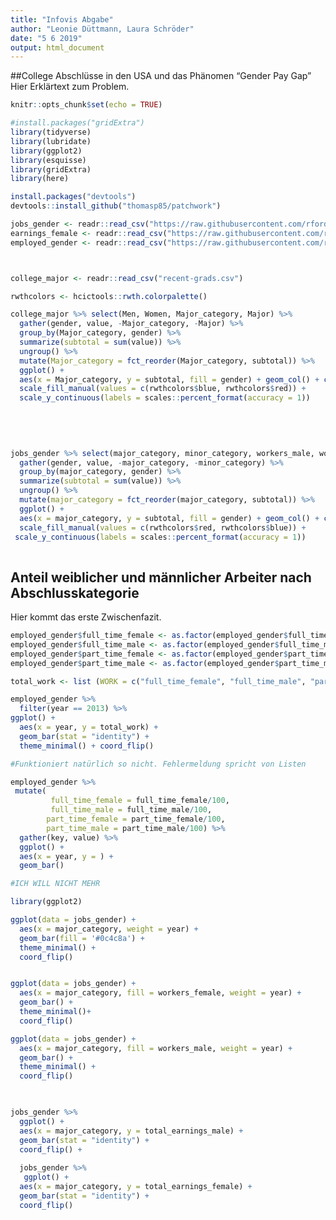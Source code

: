 ```yaml
---
title: "Infovis Abgabe"
author: "Leonie Düttmann, Laura Schröder"
date: "5 6 2019"
output: html_document
---
```


##College Abschlüsse in den USA und das Phänomen "Gender Pay Gap"
Hier Erklärtext zum Problem.
```r
knitr::opts_chunk$set(echo = TRUE)

#install.packages("gridExtra")
library(tidyverse)
library(lubridate)
library(ggplot2)
library(esquisse)
library(gridExtra)
library(here)

install.packages("devtools")
devtools::install_github("thomasp85/patchwork")
```


```r
jobs_gender <- readr::read_csv("https://raw.githubusercontent.com/rfordatascience/tidytuesday/master/data/2019/2019-03-05/jobs_gender.csv")
earnings_female <- readr::read_csv("https://raw.githubusercontent.com/rfordatascience/tidytuesday/master/data/2019/2019-03-05/earnings_female.csv") 
employed_gender <- readr::read_csv("https://raw.githubusercontent.com/rfordatascience/tidytuesday/master/data/2019/2019-03-05/employed_gender.csv") 



college_major <- readr::read_csv("recent-grads.csv")

rwthcolors <- hcictools::rwth.colorpalette()

```

```r

college_major %>% select(Men, Women, Major_category, Major) %>% 
  gather(gender, value, -Major_category, -Major) %>% 
  group_by(Major_category, gender) %>% 
  summarize(subtotal = sum(value)) %>%
  ungroup() %>% 
  mutate(Major_category = fct_reorder(Major_category, subtotal)) %>% 
  ggplot() +
  aes(x = Major_category, y = subtotal, fill = gender) + geom_col() + coord_flip() +
  scale_fill_manual(values = c(rwthcolors$blue, rwthcolors$red)) +
  scale_y_continuous(labels = scales::percent_format(accuracy = 1)) 
  
  
  
  

jobs_gender %>% select(major_category, minor_category, workers_male, workers_female) %>% 
  gather(gender, value, -major_category, -minor_category) %>% 
  group_by(major_category, gender) %>% 
  summarize(subtotal = sum(value)) %>% 
  ungroup() %>% 
  mutate(major_category = fct_reorder(major_category, subtotal)) %>% 
  ggplot() +
  aes(x = major_category, y = subtotal, fill = gender) + geom_col() + coord_flip() +
  scale_fill_manual(values = c(rwthcolors$red, rwthcolors$blue)) +
 scale_y_continuous(labels = scales::percent_format(accuracy = 1)) 
  


```

## Anteil weiblicher und männlicher Arbeiter nach Abschlusskategorie
Hier kommt das erste Zwischenfazit.

```r

employed_gender$full_time_female <- as.factor(employed_gender$full_time_female)
employed_gender$full_time_male <- as.factor(employed_gender$full_time_male)
employed_gender$part_time_female <- as.factor(employed_gender$part_time_female)
employed_gender$part_time_male <- as.factor(employed_gender$part_time_male)

total_work <- list (WORK = c("full_time_female", "full_time_male", "part_time_female", "part_time_male"))

employed_gender %>% 
  filter(year == 2013) %>% 
ggplot() +
  aes(x = year, y = total_work) + 
  geom_bar(stat = "identity") +
  theme_minimal() + coord_flip()

#Funktioniert natürlich so nicht. Fehlermeldung spricht von Listen

employed_gender %>% 
 mutate(
         full_time_female = full_time_female/100,
         full_time_male = full_time_male/100,
        part_time_female = part_time_female/100,
        part_time_male = part_time_male/100) %>% 
  gather(key, value) %>% 
  ggplot() +
  aes(x = year, y = ) +
  geom_bar()

#ICH WILL NICHT MEHR  

```


```r
library(ggplot2)

ggplot(data = jobs_gender) +
  aes(x = major_category, weight = year) +
  geom_bar(fill = '#0c4c8a') +
  theme_minimal() + 
  coord_flip()


ggplot(data = jobs_gender) +
  aes(x = major_category, fill = workers_female, weight = year) +
  geom_bar() +
  theme_minimal()+
  coord_flip()

ggplot(data = jobs_gender) +
  aes(x = major_category, fill = workers_male, weight = year) +
  geom_bar() +
  theme_minimal() + 
  coord_flip()

  
```


```r


jobs_gender %>% 
  ggplot() +
  aes(x = major_category, y = total_earnings_male) +
  geom_bar(stat = "identity") +
  coord_flip() +
  
  jobs_gender %>% 
   ggplot() +
  aes(x = major_category, y = total_earnings_female) +
  geom_bar(stat = "identity") +
  coord_flip()


 
```

